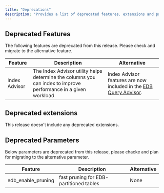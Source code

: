 ```yaml
---
title: "Deprecations"
description: "Provides a list of deprecated features, extensions and parameters for upgrading or migrating to EDB Postgres Advanced Server 16.x. "
---
```


## Deprecated Features
The following features are deprecated from this release. Please check and migrate to the alternative feature.

|         Feature          | Description |                      Alternative                       |
| ------------------------ | ------------ | ---------------------------------------------------------- |
| Index Advisor | The Index Advisor utility helps determine the columns you can index to improve performance in a given workload. |  Index Advisor features are now included in the [EDB Query Advisor](/pg_extensions/query_advisor/). |

## Deprecated extensions
This release doesn't include any deprecated extensions.

## Deprecated Parameters
Below parameters are deprecated from this release, please chacke and plan for migrating to the alternative parameter.

|         Feature          | Description |                      Alternative                       |
| ------------------------ | ------------ | ---------------------------------------------------------- |
| edb_enable_pruning    | fast pruning for EDB-partitioned tables | None                          |
